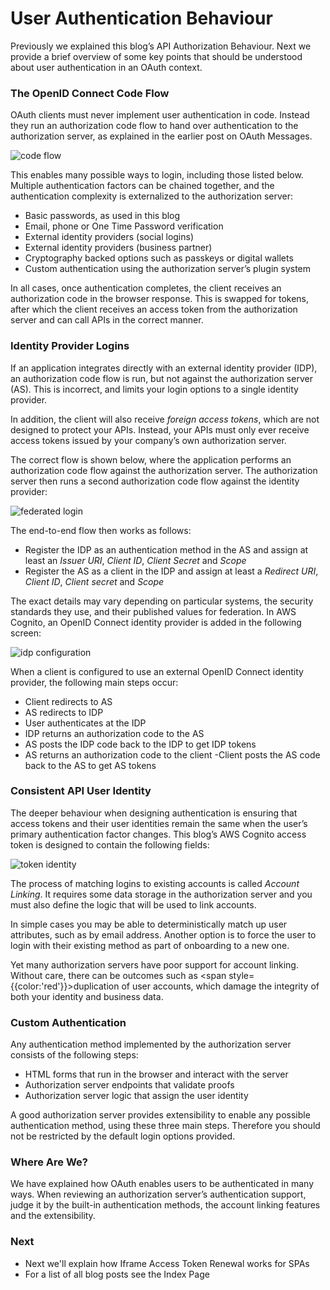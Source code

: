 # User Authentication Behaviour

Previously we explained this blog’s <Link href='/posts/api-authorization-design'>API Authorization Behaviour</Link>. Next we provide a brief overview of some key points that should be understood about user authentication in an OAuth context.

### The OpenID Connect Code Flow

OAuth clients must never implement user authentication in code. Instead they run an authorization code flow to hand over authentication to the authorization server, as explained in the earlier post on <Link href='/posts/basicspa-oauthworkflow'>OAuth Messages</Link>.

![code flow](/images/140/code-flow.jpg)

This enables many possible ways to login, including those listed below. Multiple authentication factors can be chained together, and the authentication complexity is externalized to the authorization server:

- Basic passwords, as used in this blog
- Email, phone or One Time Password verification
- External identity providers (social logins)
- External identity providers (business partner)
- Cryptography backed options such as passkeys or digital wallets
- Custom authentication using the authorization server’s plugin system

In all cases, once authentication completes, the client receives an authorization code in the browser response. This is swapped for tokens, after which the client receives an access token from the authorization server and can call APIs in the correct manner.

### Identity Provider Logins

If an application integrates directly with an external identity provider (IDP), an authorization code flow is run, but not against the authorization server (AS). This is incorrect, and limits your login options to a single identity provider.

In addition, the client will also receive *foreign access tokens*, which are not designed to protect your APIs. Instead, your APIs must only ever receive access tokens issued by your company’s own authorization server.

The correct flow is shown below, where the application performs an authorization code flow against the authorization server. The authorization server then runs a second authorization code flow against the identity provider:

![federated login](/images/140/federated-login.jpg)

The end-to-end flow then works as follows:

- Register the IDP as an authentication method in the AS and assign at least an *Issuer URI*, *Client ID*, *Client Secret* and *Scope*
- Register the AS as a client in the IDP and assign at least a *Redirect URI*, *Client ID*, *Client secret* and *Scope*

The exact details may vary depending on particular systems, the security standards they use, and their published values for federation. In AWS Cognito, an OpenID Connect identity provider is added in the following screen:

![idp configuration](/images/140/idp-configuration.jpg)

When a client is configured to use an external OpenID Connect identity provider, the following main steps occur:

- Client redirects to AS
- AS redirects to IDP
- User authenticates at the IDP
- IDP returns an authorization code to the AS
- AS posts the IDP code back to the IDP to get IDP tokens
- AS returns an authorization code to the client
-Client posts the AS code back to the AS to get AS tokens

### Consistent API User Identity

The deeper behaviour when designing authentication is ensuring that access tokens and their user identities remain the same when the user’s primary authentication factor changes. This blog’s AWS Cognito access token is designed to contain the following fields:

![token identity](/images/140/token-identity.jpg)

The process of matching logins to existing accounts is called *Account Linking*. It requires some data storage in the authorization server and you must also define the logic that will be used to link accounts.

In simple cases you may be able to deterministically match up user attributes, such as by email address. Another option is to force the user to login with their existing method as part of onboarding to a new one.

Yet many authorization servers have poor support for account linking. Without care, there can be outcomes such as <span style={{color:'red'}}>duplication of user accounts</span>, which damage the integrity of both your identity and business data.

### Custom Authentication

Any authentication method implemented by the authorization server consists of the following steps:

- HTML forms that run in the browser and interact with the server
- Authorization server endpoints that validate proofs
- Authorization server logic that assign the user identity

A good authorization server provides extensibility to enable any possible authentication method, using these three main steps. Therefore you should not be restricted by the default login options provided.

### Where Are We?

We have explained how OAuth enables users to be authenticated in many ways. When reviewing an authorization server’s authentication support, judge it by the built-in authentication methods, the account linking features and the extensibility.

### Next

- Next we'll explain how <Link href='/posts/user-sessions-and-token-renewal'>Iframe Access Token Renewal</Link> works for SPAs
- For a list of all blog posts see the <Link href='/posts/index'>Index Page</Link>
